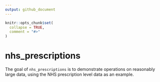 ```yaml
---
output: github_document
---
```


<!-- README.md is generated from README.Rmd. Please edit that file -->

```r
knitr::opts_chunk$set(
  collapse = TRUE,
  comment = "#>"
)
```
# nhs_prescriptions

<!-- badges: start -->
<!-- badges: end -->

The goal of `nhs_prescriptions` is to demonstrate operations on reasonably large data, using the NHS prescription level data as an example.

